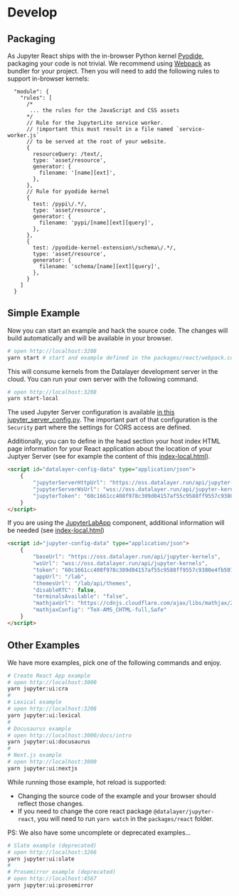 # Develop

## Packaging

As Jupyter React ships with the in-browser Python kernel [Pyodide](https://github.com/jupyterlite/pyodide-kernel/), packaging
your code is not trivial. We recommend using [Webpack](https://webpack.js.org/) as bundler for your project. Then you will need to
add the following rules to support in-browser kernels:

```json5
  "module": {
    "rules": [
      /*
       ... the rules for the JavaScript and CSS assets
      */
      // Rule for the JupyterLite service worker.
      // !important this must result in a file named `service-worker.js`
      // to be served at the root of your website.
      {
        resourceQuery: /text/,
        type: 'asset/resource',
        generator: {
          filename: '[name][ext]',
        },
      },
      // Rule for pyodide kernel
      {
        test: /pypi\/.*/,
        type: 'asset/resource',
        generator: {
          filename: 'pypi/[name][ext][query]',
        },
      },
      {
        test: /pyodide-kernel-extension\/schema\/.*/,
        type: 'asset/resource',
        generator: {
          filename: 'schema/[name][ext][query]',
        },
      }
    ]
  }
```

## Simple Example

Now you can start an example and hack the source code. The changes will build automatically and will be available in your browser.

```bash
# open http://localhost:3208
yarn start # start and example defined in the packages/react/webpack.config.js file.
```

This will consume kernels from the Datalayer development server in the cloud. You can run your own server with the following command.

```bash
# open http://localhost:3208
yarn start-local
```

The used Jupyter Server configuration is available [in this jupyter_server_config.py](https://github.com/datalayer/jupyter-ui/blob/main/dev/config/jupyter_server_config.py). The important part of that configuration is the `Security` part where the settings for CORS access are defined.

Additionally, you can to define in the head section your host index HTML page information for your React application about the location of your Juptyer Server (see for example the content of this [index-local.html](https://github.com/datalayer/jupyter-ui/blob/main/packages/react/public/index-local.html)).

```html
<script id="datalayer-config-data" type="application/json">
    {
        "jupyterServerHttpUrl": "https://oss.datalayer.run/api/jupyter-kernels",
        "jupyterServerWsUrl": "wss://oss.datalayer.run/api/jupyter-kernels",
        "jupyterToken": "60c1661cc408f978c309d04157af55c9588ff9557c9380e4fb50785750703da6"
    }
</script>
```

If you are using the [JupyterLabApp](/docs/components/jupyterlabapp) component, additional information will be needed (see [index-local.html](https://github.com/datalayer/jupyter-ui/blob/main/packages/react/public/index-local.html))

```html
<script id="jupyter-config-data" type="application/json">
    {
        "baseUrl": "https://oss.datalayer.run/api/jupyter-kernels",
        "wsUrl": "wss://oss.datalayer.run/api/jupyter-kernels",
        "token": "60c1661cc408f978c309d04157af55c9588ff9557c9380e4fb50785750703da6",
        "appUrl": "/lab",
        "themesUrl": "/lab/api/themes",
        "disableRTC": false,
        "terminalsAvailable": "false",
        "mathjaxUrl": "https://cdnjs.cloudflare.com/ajax/libs/mathjax/2.7.5/MathJax.js",
        "mathjaxConfig": "TeX-AMS_CHTML-full,Safe"
    }
</script>
```

## Other Examples

We have more examples, pick one of the following commands and enjoy.

```bash
# Create React App example
# open http://localhost:3000
yarn jupyter:ui:cra
#
# Lexical example
# open http://localhost:3208
yarn jupyter:ui:lexical
#
# Docusaurus example
# open http://localhost:3000/docs/intro
yarn jupyter:ui:docusaurus
#
# Next.js example
# open http://localhost:3000
yarn jupyter:ui:nextjs
```

While running those example, hot reload is supported:

-   Changing the source code of the example and your browser should reflect those changes.
-   If you need to change the core react package `@datalayer/jupyter-react`, you will need to run `yarn watch` in the `packages/react` folder.

PS: We also have some uncomplete or deprecated examples...

```bash
# Slate example (deprecated)
# open http://localhost:3266
yarn jupyter:ui:slate
#
# Prosemirror example (deprecated)
# open http://localhost:4567
yarn jupyter:ui:prosemirror
```
